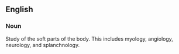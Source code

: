{{Wikipedia}}

==English==

===Noun===

Study of the soft parts of the body. 
This includes myology, angiology, neurology, and splanchnology.